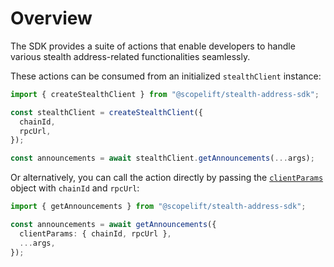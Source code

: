 # Overview

The SDK provides a suite of actions that enable developers to handle various stealth address-related functionalities seamlessly.

These actions can be consumed from an initialized `stealthClient` instance:

```ts
import { createStealthClient } from "@scopelift/stealth-address-sdk";

const stealthClient = createStealthClient({
  chainId,
  rpcUrl,
});

const announcements = await stealthClient.getAnnouncements(...args);
```

Or alternatively, you can call the action directly by passing the [`clientParams`](../glossary/types.md#clientparams) object with `chainId` and `rpcUrl`:

```ts
import { getAnnouncements } from "@scopelift/stealth-address-sdk";

const announcements = await getAnnouncements({
  clientParams: { chainId, rpcUrl },
  ...args,
});
```
